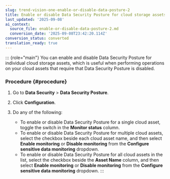 ```yaml
---
slug: trend-vision-one-enable-or-disable-data-posture-2
title: Enable or disable Data Security Posture for cloud storage assets
last_updated: '2025-09-08'
ai_context:
  source_file: enable-or-disable-data-posture-2.md
  conversion_date: '2025-09-08T23:42:20.114Z'
conversion_status: converted
translation_ready: true
---
```


::: {role="main"}
You can enable and disable Data Security Posture for individual cloud storage assets, which is useful when performing operations on your cloud assets that require that Data Security Posture is disabled.

### Procedure {#procedure}

1.  Go to **Data Security** \> **Data Security Posture**.

2.  Click **Configuration**.

3.  Do any of the following:

    - To enable or disable Data Security Posture for a single cloud asset, toggle the switch in the **Monitor status** column.
    - To enable or disable Data Security Posture for multiple cloud assets, select the checkbox beside each cloud asset name, and then select **Enable monitoring** or **Disable monitoring** from the **Configure sensitive data monitoring** dropdown.
    - To enable or disable Data Security Posture for all cloud assets in the list, select the checkbox beside the **Asset Name** column, and then select **Enable monitoring** or **Disable monitoring** from the **Configure sensitive data monitoring** dropdown.
:::
